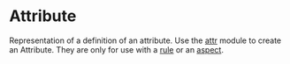 <html devsite>
<head>
  <meta name="project_path" value="/_project.yaml">
  <meta name="book_path" value="/versions/6.1.0/_book.yaml">
</head>
<body>

<h1 class="page-title" id="modules.Attribute">Attribute</h1>

<!-- {% raw %} -->

Representation of a definition of an attribute. Use the <a href="attr.html">attr</a> module to create an Attribute. They are only for use with a <a href="globals.html#rule">rule</a> or an <a href="globals.html#aspect">aspect</a>.



</body>
</html>

<!-- {% endraw %} -->
